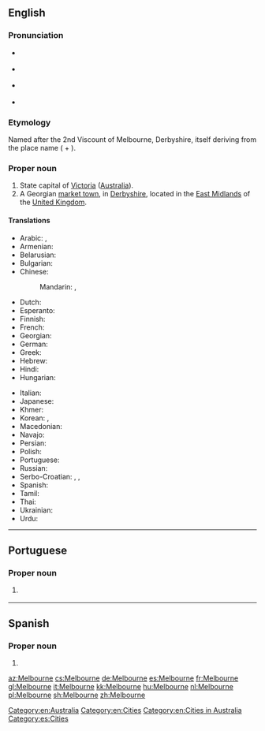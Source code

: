 ==English==
{{wikipedia}}

===Pronunciation===
* {{a|AusE}} {{IPA|/ˈmɛlbn̩/|/ˈmælbn̩/|lang=en}}
* {{a|UK}} {{IPA|/ˈmɛl.bən/|lang=en}}
* {{a|US}} {{IPA|/ˈmɛl.bɚn/|lang=en}}
* {{hyphenation|Mel|bourne|lang=en}}

===Etymology===
Named after the 2nd Viscount of Melbourne, Derbyshire, itself deriving from the {{etyl|ang|-}}  place name {{term|lang=ang|Mileburne}} ({{etyl|ang|-}} {{term|mylen||mill|lang=ang}} + {{term|burne||stream|lang=ang}}).

===Proper noun===
{{en-proper noun}}

# State capital of [[Victoria]] ([[Australia]]).
# A Georgian [[market town]], in [[Derbyshire]], located in the [[East Midlands]] of the [[United Kingdom]].

====Translations====
{{trans-top|city in Australia}}
* Arabic: {{t|ar|مِلْبُورْن|m|tr=melborn}}, {{t|ar|مِلْبُورْن|m|tr=melborn}}
* Armenian: {{t|hy|Մելբուռն}}
* Belarusian: {{t|be|Мельбурн|m|tr=Mél’burn}}
* Bulgarian: {{t|bg|Мелбърн|m|tr=Mélbǎrn}}
* Chinese:
*: Mandarin: {{t|cmn|墨爾本|sc=Hani}},  {{t+|cmn|墨尔本|tr=Mò'ěrběn|sc=Hani}}
* Dutch: {{t+|nl|Melbourne}}
* Esperanto: {{t|eo|Melburno}}
* Finnish: {{t|fi|Melbourne}}
* French: {{t+|fr|Melbourne}}
* Georgian: {{t|ka|მელბურნი}}
* German: {{t+|de|Melbourne|n}}
* Greek: {{t|el|Μελβούρνη|f}}
* Hebrew: {{t|he|מלבורן}}
* Hindi: {{t|hi|मेलबॉर्न|tr=melborn}}
* Hungarian: {{t+|hu|Melbourne}}
{{trans-mid}}
* Italian: {{t+|it|Melbourne|m}}
* Japanese: {{t|ja|メルボルン|tr=Meruborun}}
* Khmer: {{t|km|ម៉ែលប៊ន|tr=maelbun|sc=Khmr}}
* Korean: {{t+|ko|멜버른|tr=Melbeoreun|sc=Hang}}, {{t|ko|^멜번|sc=Kore}}
* Macedonian: {{t|mk|Мелбурн|m|tr=Mélburn}}
* Navajo: {{t|nv|Meelbonii}}
* Persian: {{t|fa|ملبورن}}
* Polish: {{t+|pl|Melbourne|n}}
* Portuguese: {{t|pt|Melbourne|f}}
* Russian: {{t+|ru|Ме́льбурн|m}}
* Serbo-Croatian: {{t|sh|Мелбурн|m|sc=Cyrl}},  {{t|sh|Melburn|m}},  {{t+|sh|Melbourne}}
* Spanish: {{t+|es|Melbourne|m}}
* Tamil: {{t|ta|மெல்பேர்ண்}}
* Thai: {{t|th|เมลเบิร์น|tr=mayn-bern}}
* Ukrainian: {{t|uk|Мельбурн|m|tr=Mél’burn}}
* Urdu: {{t|ur|ملبورن}}
{{trans-bottom}}

[[Category:en:Australia]]
[[Category:en:Cities]]
[[Category:en:Cities in Australia]]

----

==Portuguese==

===Proper noun===
{{pt-proper noun|f}}

# {{l|en|Melbourne}} {{gloss|city in Australia}}

----

==Spanish==
{{wikipedia|lang=es}}

===Proper noun===
{{es-proper noun|m}}

# {{l|en|Melbourne}}

[[Category:es:Cities]]

[[az:Melbourne]]
[[cs:Melbourne]]
[[de:Melbourne]]
[[es:Melbourne]]
[[fr:Melbourne]]
[[gl:Melbourne]]
[[it:Melbourne]]
[[kk:Melbourne]]
[[hu:Melbourne]]
[[nl:Melbourne]]
[[pl:Melbourne]]
[[sh:Melbourne]]
[[zh:Melbourne]]